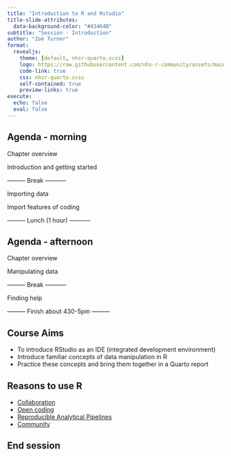 ```yaml
---
title: "Introduction to R and Rstudio"
title-slide-attributes: 
  data-background-color: "#43464B"
subtitle: "Session - Introduction"
author: "Zoë Turner"
format:
  revealjs:
    theme: [default, nhsr-quarto.scss]
    logo: https://raw.githubusercontent.com/nhs-r-community/assets/main/logo/nhsr-logo.svg
    code-link: true
    css: nhsr-quarto.scss
    self-contained: true
    preview-links: true
execute: 
  echo: false
  eval: false
---
```


## Agenda - morning

Chapter overview

::: {.fragment .fade-in}
Introduction and getting started  
:::
::: {.fragment .fade-in}
--------- Break -----------  
:::
::: {.fragment .fade-in}
Importing data  
:::
::: {.fragment .fade-in}
Import features of coding  
:::
::: {.fragment .fade-in}
--------- Lunch (1 hour) -----------
:::


## Agenda - afternoon

Chapter overview

::: {.fragment .fade-in}
Manipulating data
:::
::: {.fragment .fade-in}
--------- Break -----------
:::
::: {.fragment .fade-in}
Finding help
:::
::: {.fragment .fade-in}
--------- Finish about 430-5pm ---------
:::

## Course Aims

::: incremental
-   To introduce RStudio as an IDE (integrated development environment)
-   Introduce familiar concepts of data manipulation in R
-   Practice these concepts and bring them together in a Quarto report
:::

## Reasons to use R

::: incremental
-   [Collaboration](https://github.com/nhs-r-community)
-   [Open coding](https://www.gov.uk/government/publications/better-broader-safer-using-health-data-for-research-and-analysis/better-broader-safer-using-health-data-for-research-and-analysis)
-   [Reproducible Analytical Pipelines](https://analysisfunction.civilservice.gov.uk/support/reproducible-analytical-pipelines/)
-   [Community](https://nhsrcommunity.slack.com)
:::

## End session